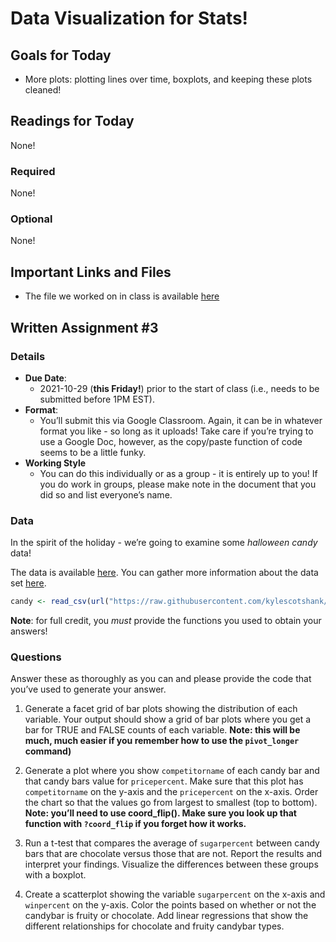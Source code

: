 # Data Visualization for Stats! 

## Goals for Today {-} 

* More plots: plotting lines over time, boxplots, and keeping these plots cleaned! 

## Readings for Today {-} 

None! 

### Required {-}

None! 

### Optional {-}

None! 

## Important Links and Files {-}

* The file we worked on in class is available [here]()


## Written Assignment #3 {-}

### Details {-}

* **Due Date**: 
  * 2021-10-29 (**this Friday!**) prior to the start of class (i.e., needs to be submitted before 1PM EST). 
* **Format**: 
  * You'll submit this via Google Classroom. Again, it can be in whatever format you like - so long as it uploads! Take care if you're trying to use a Google Doc, however, as the copy/paste function of code seems to be a little funky.
* **Working Style**
  * You can do this individually or as a group - it is entirely up to you! If you do work in groups, please make note in the document that you did so and list everyone's name. 

### Data {-}

In the spirit of the holiday - we're going to examine some *halloween candy* data! 

The data is available [here](https://raw.githubusercontent.com/kylescotshank/applied_data_science/master/data/candy-data.csv). You can gather more information about the data set [here](https://www.kaggle.com/fivethirtyeight/the-ultimate-halloween-candy-power-ranking/version/1). 

```r
candy <- read_csv(url("https://raw.githubusercontent.com/kylescotshank/applied_data_science/master/data/candy-data.csv"))
```

**Note**: for full credit, you *must* provide the functions you used to obtain your answers! 


### Questions {-} 

Answer these as thoroughly as you can and please provide the code that you've used to generate your answer. 

1. Generate a facet grid of bar plots showing the distribution of each variable. Your output should show a grid of bar plots where you get a bar for TRUE and FALSE counts of each variable. **Note: this will be much, much easier if you remember how to use the `pivot_longer` command)**

2. Generate a plot where you show `competitorname` of each candy bar and that candy bars value for `pricepercent`. Make sure that this plot has `competitorname` on the y-axis and the `pricepercent` on the x-axis. Order the chart so that the values go from largest to smallest (top to bottom). **Note: you'll need to use coord_flip(). Make sure you look up that function with `?coord_flip` if you forget how it works.** 

3.  Run a t-test that compares the average of `sugarpercent` between candy bars that are chocolate versus those that are not. Report the results and interpret your findings. Visualize the differences between these groups with a boxplot. 

4. Create a scatterplot showing the variable `sugarpercent` on the x-axis and `winpercent` on the y-axis. Color the points based on whether or not the candybar is fruity or chocolate. Add linear regressions that show the different relationships for chocolate and fruity candybar types. 
